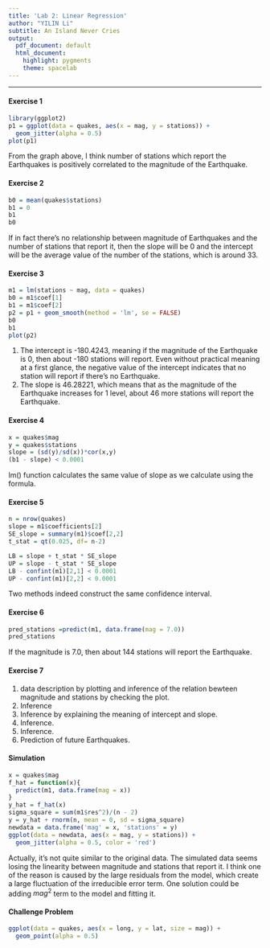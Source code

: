 ```yaml
---
title: 'Lab 2: Linear Regression'
author: "YILIN Li"
subtitle: An Island Never Cries
output:
  pdf_document: default
  html_document:
    highlight: pygments
    theme: spacelab
---
```


* * *

#### Exercise 1

```r
library(ggplot2)
p1 = ggplot(data = quakes, aes(x = mag, y = stations)) + 
  geom_jitter(alpha = 0.5)
plot(p1)
```

From the graph above, I think number of stations which report the Earthquakes is positively correlated to the magnitude of the Earthquake. 

#### Exercise 2

```r
b0 = mean(quakes$stations)
b1 = 0 
b1
b0
```

If in fact there's no relationship between magnitude of Earthquakes and the number of stations that report it, then the slope will be 0 and the intercept will be the average value of the number of the stations, which is around 33. 

#### Exercise 3

```r
m1 = lm(stations ~ mag, data = quakes)
b0 = m1$coef[1]
b1 = m1$coef[2]
p2 = p1 + geom_smooth(method = 'lm', se = FALSE)
b0
b1
plot(p2)
```

1. The intercept is -180.4243, meaning if the magnitude of the Earthquake is 0, then about -180 stations will report. Even without practical meaning at a first glance, the negative value of the intercept indicates that no station will report if there's no Earthquake. 
2. The slope is 46.28221, which means that as the magnitude of the Earthquake increases for 1 level, about 46 more stations will report the Earthquake. 

#### Exercise 4

```r
x = quakes$mag 
y = quakes$stations
slope = (sd(y)/sd(x))*cor(x,y)
(b1 - slope) < 0.0001
```

lm() function calculates the same value of slope as we calculate using the formula. 

#### Exercise 5

```r
n = nrow(quakes)
slope = m1$coefficients[2]
SE_slope = summary(m1)$coef[2,2]
t_stat = qt(0.025, df= n-2)

LB = slope + t_stat * SE_slope
UP = slope - t_stat * SE_slope 
LB - confint(m1)[2,1] < 0.0001
UP - confint(m1)[2,2] < 0.0001
```

Two methods indeed construct the same confidence interval. 

#### Exercise 6

```r
pred_stations =predict(m1, data.frame(mag = 7.0))
pred_stations
```

If the magnitude is 7.0, then about 144 stations will report the Earthquake. 

#### Exercise 7

1. data description by plotting and inference of the relation bewteen magnitude and stations by checking the plot. 
2. Inference
3. Inference by explaining the meaning of intercept and slope. 
4. Inference. 
5. Inference. 
6. Prediction of future Earthquakes. 

#### Simulation 

```r
x = quakes$mag
f_hat = function(x){
  predict(m1, data.frame(mag = x))
}
y_hat = f_hat(x)
sigma_square = sum(m1$res^2)/(n - 2)
y = y_hat + rnorm(n, mean = 0, sd = sigma_square)
newdata = data.frame('mag' = x, 'stations' = y)
ggplot(data = newdata, aes(x = mag, y = stations)) +
  geom_jitter(alpha = 0.5, color = 'red')

```

Actually, it's not quite similar to the original data. The simulated data seems losing the linearity between magnitude and stations that report it. I think one of the reason is caused by the large residuals from the model, which create a large fluctuation of the irreducible error term. One solution could be adding $mag^2$ term to the model and fitting it. 

#### Challenge Problem 

```r
ggplot(data = quakes, aes(x = long, y = lat, size = mag)) +
  geom_point(alpha = 0.5)
```
